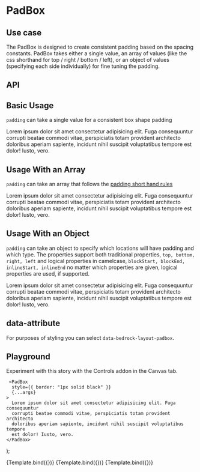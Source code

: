 
<Meta title="Components/PadBox" component={PadBox} />

# PadBox

## Use case

The PadBox is designed to create consistent padding based on the spacing constants.
PadBox takes either a single value, an array of values (like the css shorthand for top / right / bottom / left), or an object of values (specifying each side individually) for fine tuning the padding.

## API

<ArgsTable of={PadBox} />

## Basic Usage

`padding` can take a single value for a consistent box shape padding

<Preview withToolbar>
  <Story name="Basic">
    <PadBox style={{ border: "1px solid black" }} padding="lg">
      Lorem ipsum dolor sit amet consectetur adipisicing elit. Fuga consequuntur
      corrupti beatae commodi vitae, perspiciatis totam provident architecto
      doloribus aperiam sapiente, incidunt nihil suscipit voluptatibus tempore
      est dolor! Iusto, vero.
    </PadBox>
  </Story>
</Preview>

## Usage With an Array

`padding` can take an array that follows the [padding short hand rules](https://developer.mozilla.org/en-US/docs/Web/CSS/padding)

<Preview withToolbar>
  <Story name="With an array">
    <PadBox
      style={{ border: "1px solid black" }}
      padding={["lg", "xs", "sm", "xl"]}
    >
      Lorem ipsum dolor sit amet consectetur adipisicing elit. Fuga consequuntur
      corrupti beatae commodi vitae, perspiciatis totam provident architecto
      doloribus aperiam sapiente, incidunt nihil suscipit voluptatibus tempore
      est dolor! Iusto, vero.
    </PadBox>
  </Story>
</Preview>

## Usage With an Object

`padding` can take an object to specify which locations will have padding and which type.
The properties support both traditional properties, `top, bottom, right, left` and logical properties in camelcase, `blockStart, blockEnd, inlineStart, inlineEnd`
no matter which properties are given, logical properties are used, if supported.

<Preview withToolbar>
  <Story name="With an object">
    <PadBox
      style={{ border: "1px solid black" }}
      padding={{ top: "lg", blockEnd: "sm" }}
    >
      Lorem ipsum dolor sit amet consectetur adipisicing elit. Fuga consequuntur
      corrupti beatae commodi vitae, perspiciatis totam provident architecto
      doloribus aperiam sapiente, incidunt nihil suscipit voluptatibus tempore
      est dolor! Iusto, vero.
    </PadBox>
  </Story>
</Preview>

## data-attribute

For purposes of styling you can select `data-bedrock-layout-padbox`.

## Playground

Experiment with this story with the Controls addon in the Canvas tab.

     <PadBox
      style={{ border: "1px solid black" }}
      {...args}
    >
      Lorem ipsum dolor sit amet consectetur adipisicing elit. Fuga consequuntur
      corrupti beatae commodi vitae, perspiciatis totam provident architecto
      doloribus aperiam sapiente, incidunt nihil suscipit voluptatibus tempore
      est dolor! Iusto, vero.
    </PadBox>
);

<Canvas withToolbar>
  <Story
    name="Controls"
    args={{
      padding: "lg",
    }}
  >
    {Template.bind({})}
  </Story>
</Canvas>

<ArgsTable story="Controls" />

<Canvas withToolbar>
  <Story
    name="Controls with array"
    args={{
      padding: ["md", "lg"],
    }}
  >
    {Template.bind({})}
  </Story>
</Canvas>

<ArgsTable story="Controls with array" />

<Canvas withToolbar>
  <Story
    name="Controls with object"
    args={{
      padding: { left: "md", blockStart: "lg" },
    }}
  >
    {Template.bind({})}
  </Story>
</Canvas>

<ArgsTable story="Controls with object" />
